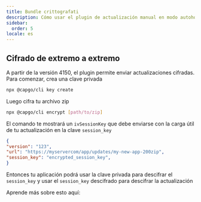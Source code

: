 ```yaml
---
title: Bundle crittografati
description: Cómo usar el plugin de actualización manual en modo autohospedado
sidebar:
  order: 5
locale: es
---
```



## Cifrado de extremo a extremo

A partir de la versión 4150, el plugin permite enviar actualizaciones cifradas.
Para comenzar, crea una clave privada
```bash title='Create a private key'
npx @capgo/cli key create
```

Luego cifra tu archivo zip
```bash title="Encrypt bundled zip"
npx @capgo/cli encrypt [path/to/zip]
```

El comando te mostrará un `ivSessionKey` que debe enviarse con la carga útil de tu actualización en la clave `session_key`

```json
{
"version": "123",
"url": "https://myservercom/app/updates/my-new-app-200zip",
"session_key": "encrypted_session_key",
}
```
Entonces tu aplicación podrá usar la clave privada para descifrar el `session_key` y usar el `session_key` descifrado para descifrar la actualización

Aprende más sobre esto aquí:

<LinkCard
	title="Actualizaciones en vivo auto-alojadas"
	href="https://capgoapp/blog/self-hosted-live-updates/"
/>
